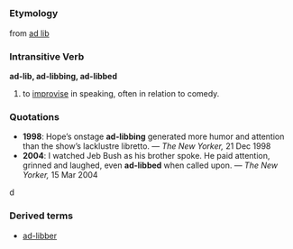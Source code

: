 =={{en}}==
===Etymology===
from [[ad lib]]
===Intransitive Verb===
'''ad-lib, ad-libbing, ad-libbed'''
# to [[improvise]] in speaking, often in relation to comedy.
===Quotations===
*'''1998''': Hope’s onstage '''ad-libbing''' generated more humor and attention than the show’s lacklustre libretto. &mdash; ''The New Yorker,'' 21 Dec 1998
*'''2004''': I watched Jeb Bush as his brother spoke. He paid attention, grinned and laughed, even '''ad-libbed''' when called upon. &mdash; ''The New Yorker,'' 15 Mar 2004
d

===Derived terms===
*[[ad-libber]]